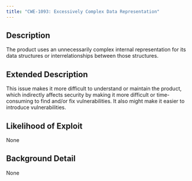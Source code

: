 ```yaml
---
title: "CWE-1093: Excessively Complex Data Representation"
---
```


## Description
The product uses an unnecessarily complex internal representation for its data structures or interrelationships between those structures.

## Extended Description
This issue makes it more difficult to understand or maintain the product, which indirectly affects security by making it more difficult or time-consuming to find and/or fix vulnerabilities.  It also might make it easier to introduce vulnerabilities.

## Likelihood of Exploit
None

## Background Detail
None
        
